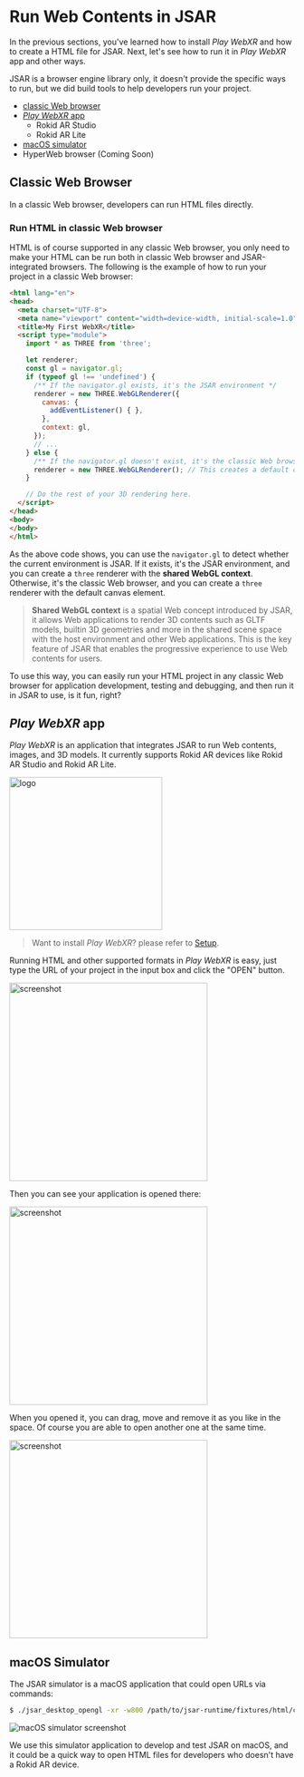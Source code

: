 # Run Web Contents in JSAR

In the previous sections, you've learned how to install _Play WebXR_ and how to create a HTML file for JSAR. Next, let's see how to run it in _Play WebXR_ app and other ways.

JSAR is a browser engine library only, it doesn't provide the specific ways to run, but we did build tools to help developers run your project.

- [classic Web browser](#classic-web-browser)
- [_Play WebXR_ app](#play-webxr-app)
  - Rokid AR Studio
  - Rokid AR Lite
- [macOS simulator](#macos-simulator)
- HyperWeb browser (Coming Soon)

## Classic Web Browser

In a classic Web browser, developers can run HTML files directly.

### Run HTML in classic Web browser

HTML is of course supported in any classic Web browser, you only need to make your HTML can be run both in classic Web browser and JSAR-integrated browsers. The following is the example of how to run your project in a classic Web browser:

```html title="index.html"
<html lang="en">
<head>
  <meta charset="UTF-8">
  <meta name="viewport" content="width=device-width, initial-scale=1.0">
  <title>My First WebXR</title>
  <script type="module">
    import * as THREE from 'three';

    let renderer;
    const gl = navigator.gl;
    if (typeof gl !== 'undefined') {
      /** If the navigator.gl exists, it's the JSAR environment */
      renderer = new THREE.WebGLRenderer({
        canvas: {
          addEventListener() { },
        },
        context: gl,
      });
      // ...
    } else {
      /** If the navigator.gl doesn't exist, it's the classic Web browser */
      renderer = new THREE.WebGLRenderer(); // This creates a default canvas element.
    }

    // Do the rest of your 3D rendering here.
  </script>
</head>
<body>
</body>
</html>
```

As the above code shows, you can use the `navigator.gl` to detect whether the current environment is JSAR. If it exists, it's the JSAR environment, and you can create a `three` renderer with the **shared WebGL context**. Otherwise, it's the classic Web browser, and you can create a `three` renderer with the default canvas element.

> **Shared WebGL context** is a spatial Web concept introduced by JSAR, it allows Web applications to render 3D contents such as GLTF models, builtin 3D geometries and more in the shared scene space with the host environment and other Web applications. This is the key feature of JSAR that enables the progressive experience to use Web contents for users.

To use this way, you can easily run your HTML project in any classic Web browser for application development, testing and debugging, and then run it in JSAR to use, is it fun, right?

## _Play WebXR_ app

_Play WebXR_ is an application that integrates JSAR to run Web contents, images, and 3D models. It currently supports Rokid AR devices like Rokid AR Studio and Rokid AR Lite.

<img alt="logo" src="../../logo-playwebxr.jpg" height="270">

> Want to install _Play WebXR_? please refer to [Setup](./setup.mdx#install-_play-webxr_).

Running HTML and other supported formats in _Play WebXR_ is easy, just type the URL of your project in the input box and click the "OPEN" button.

<img alt="screenshot" src="../../playwebxr-screenshot-input.png" width="350">

Then you can see your application is opened there:

<img alt="screenshot" src="../../playwebxr-screenshot-opened.png" width="350">

When you opened it, you can drag, move and remove it as you like in the space. Of course you are able to open another one at the same time.

<img alt="screenshot" src="../../playwebxr-screenshot-apps.png" width="350">

## macOS Simulator

The JSAR simulator is a macOS application that could open URLs via commands:

```sh
$ ./jsar_desktop_opengl -xr -w800 /path/to/jsar-runtime/fixtures/html/canvas.html
```

![macOS simulator screenshot](../../macos-simulator-screenshot.png)

We use this simulator application to develop and test JSAR on macOS, and it could be a quick way to open HTML files for developers who doesn't have a Rokid AR device.
